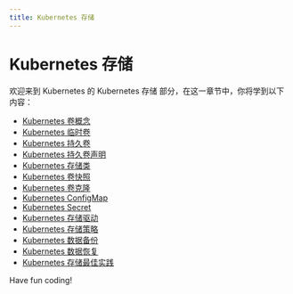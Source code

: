 ```yaml
---
title: Kubernetes 存储
---
```


# Kubernetes 存储

欢迎来到 Kubernetes 的 Kubernetes 存储 部分，在这一章节中，你将学到以下内容：

- [Kubernetes 卷概念](./0-kubernetes-volume-concept.mdx)
- [Kubernetes 临时卷](./1-kubernetes-temporary-volumes.mdx)
- [Kubernetes 持久卷](./2-kubernetes-persistent-volumes.mdx)
- [Kubernetes 持久卷声明](./3-kubernetes-persistent-volume-declaration.mdx)
- [Kubernetes 存储类](./4-kubernetes-storage-class.mdx)
- [Kubernetes 卷快照](./5-kubernetes-volume-snapshot.mdx)
- [Kubernetes 卷克隆](./6-kubernetes-volume-cloning.mdx)
- [Kubernetes ConfigMap](./7-kubernetes-configmap.mdx)
- [Kubernetes Secret](./8-kubernetes-secret.mdx)
- [Kubernetes 存储驱动](./9-kubernetes-storage-driver.mdx)
- [Kubernetes 存储策略](./10-kubernetes-storage-policy.mdx)
- [Kubernetes 数据备份](./11-kubernetes-data-backup.mdx)
- [Kubernetes 数据恢复](./12-kubernetes-data-recovery.mdx)
- [Kubernetes 存储最佳实践](./13-kubernetes-storage-best-practices.mdx)

Have fun coding!